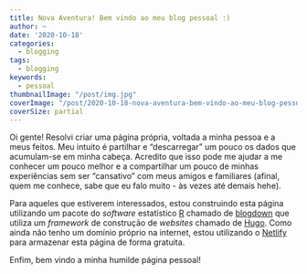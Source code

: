 ```yaml
---
title: Nova Aventura! Bem vindo ao meu blog pessoal :)
author: ~
date: '2020-10-18'
categories: 
  - blogging
tags: 
  - blogging
keywords:
  - pessoal
thumbnailImage: "/post/img.jpg"
coverImage: "/post/2020-10-18-nova-aventura-bem-vindo-ao-meu-blog-pessoal/img.jpg"
coverSize: partial
---
```


Oi gente! Resolvi criar uma página própria, voltada a minha pessoa e a meus feitos. Meu intuito é partilhar e "descarregar" um pouco os dados que acumulam-se em minha cabeça. <!--more--> Acredito que isso pode me ajudar a me conhecer um pouco melhor e a compartilhar um pouco de minhas experiências sem ser "cansativo" com meus amigos e familiares (afinal, quem me conhece, sabe que eu falo muito - às vezes até demais hehe).

Para aqueles que estiverem interessados, estou construindo esta página utilizando um pacote do *software* estatístico [R](https://cran.r-project.org/) chamado de [blogdown](https://bookdown.org/yihui/blogdown/) que utiliza um *framework* de construção de *websites* chamado de [Hugo](https://gohugo.io/). Como ainda não tenho um domínio próprio na internet, estou utilizando o [Netlify](https://www.netlify.com/) para armazenar esta página de forma gratuita.

Enfim, bem vindo a minha humilde página pessoal!


